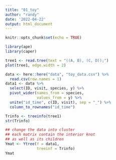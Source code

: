```yaml
---
title: "01_toy"
author: "randy"
date: '2022-04-22'
output: html_document
---
```


```r
knitr::opts_chunk$set(echo = TRUE)
```


```r
library(ape)
library(caper)

tree1 <- read.tree(text = "((A, B), (C, D));")
plot(tree1, edge.width = 2)
```

```r
data <- here::here("data", "toy_data.csv") %>%
  read.csv(row.names = 1)
data1 <- data %>%
  select(ID, visit, species, y) %>%
  pivot_wider(names_from = species,
              values_from = y) %>%
  unite("id_time", c(ID, visit), sep = "_") %>%
  column_to_rownames("id_time")
```

```r
Trinfo <- treeinfo(tree1)
str(Trinfo)

## change the data into cluster
## each matrix contain the interior knot
## as well as its children
Ymat <- Ytree(Y = data1, 
              treeinf = Trinfo)
Ymat
```


```r

```













